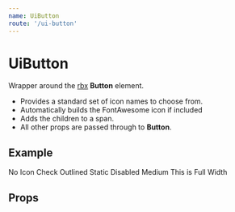 ```yaml
---
name: UiButton
route: '/ui-button'
---
```



# UiButton

Wrapper around the [rbx](https://dfee.github.io/rbx/) **Button** element.

- Provides a standard set of icon names to choose from.
- Automatically builds the FontAwesome icon if included
- Adds the children to a span.
- All other props are passed through to **Button**.

## Example

<Playground>
  <Button.Group>
    <UiButton icon="add" size="small" color="link" />
    <UiButton icon="cancel" size="small" color="light" />
    <UiButton icon="check" color="dark" state="loading" />
    <UiButton>No Icon</UiButton>
    <UiButton icon="check" color="success">
      Check
    </UiButton>
    <UiButton icon="delete" color="danger" outlined>
      Outlined
    </UiButton>
    <UiButton static>Static</UiButton>
    <UiButton disabled color="info">
      Disabled
    </UiButton>
    <UiButton icon="edit" size="medium" color="info">
      Medium
    </UiButton>
  </Button.Group>
  <UiButton fullwidth>This is Full Width</UiButton>
</Playground>

## Props

<Props of={UiButton} />
